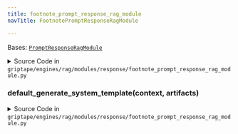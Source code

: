 ```yaml
---
title: footnote_prompt_response_rag_module
navTitle: FootnotePromptResponseRagModule

---
```


<span id="griptape.engines.rag.modules.response.footnote_prompt_response_rag_module.FootnotePromptResponseRagModule"></span>

Bases:
 [`PromptResponseRagModule`](..#griptape.engines.rag.modules.PromptResponseRagModule "PromptResponseRagModule (griptape.engines.rag.modules.PromptResponseRagModule)")

<details><summary>Source Code in <code>griptape&#47;engines&#47;rag&#47;modules&#47;response&#47;footnote_prompt_response_rag_module.py</code></summary>

```python
@define(kw_only=True)
class FootnotePromptResponseRagModule(PromptResponseRagModule):
    def default_generate_system_template(self, context: RagContext, artifacts: list[TextArtifact]) -> str:
        return J2("engines/rag/modules/response/footnote_prompt/system.j2").render(
            text_chunk_artifacts=artifacts,
            references=utils.references_from_artifacts(artifacts),
            before_system_prompt="\n\n".join(context.before_query),
            after_system_prompt="\n\n".join(context.after_query),
        )
```

</details>

<span id="griptape.engines.rag.modules.response.footnote_prompt_response_rag_module.FootnotePromptResponseRagModule.default_generate_system_template"></span>

### default_generate_system_template(context, artifacts)

<details><summary>Source Code in <code>griptape&#47;engines&#47;rag&#47;modules&#47;response&#47;footnote_prompt_response_rag_module.py</code></summary>

```python
def default_generate_system_template(self, context: RagContext, artifacts: list[TextArtifact]) -> str:
    return J2("engines/rag/modules/response/footnote_prompt/system.j2").render(
        text_chunk_artifacts=artifacts,
        references=utils.references_from_artifacts(artifacts),
        before_system_prompt="\n\n".join(context.before_query),
        after_system_prompt="\n\n".join(context.after_query),
    )
```

</details>
